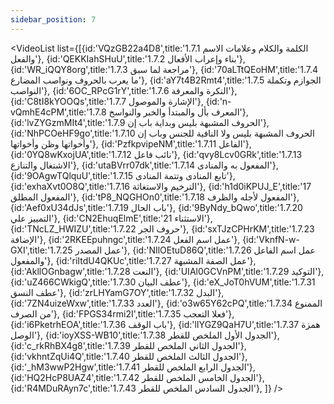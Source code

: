 ```yaml
---
sidebar_position: 7
---
```


<VideoList list={[{id:'VQzGB22a4D8',title:'1.7.1 الكلمة والكلام وعلامات الاسم والفعل'},
{id:'QEKKIahSHuU',title:'1.7.2 بناء وإعراب الأفعال'},
{id:'WR_iQQY8org',title:'1.7.3 مراجعة لما سبق'},
{id:'70aLTtQEoHM',title:'1.7.4 ما يعرب بالحروف ونواصب المضارع'},
{id:'aY7t4B2Rmt4',title:'1.7.5 الجوازم وتكملة النواصب'},
{id:'6OC_RPcG1rY',title:'1.7.6 النكرة والمعرفة'},
{id:'C8tI8kYOOQs',title:'1.7.7 الإشارة والموصول'},
{id:'n-vQmhE4cPM',title:'1.7.8 المعرف بأل والمبتدأ والخبر والنواسخ'},
{id:'lvZYGzmMIt4',title:'1.7.9 الحروف المشبهة بليس وبداية باب إن'},
{id:'NhPCOeHF9go',title:'1.7.10 الحروف المشبهة بليس ولا النافية للجنس وباب إن وأخواتها وظن وأخواتها'},
{id:'PzfkpvipeNM',title:'1.7.11 الفاعل'},
{id:'0YQ8wKxojUA',title:'1.7.12 نائب فاعل'},
{id:'qvy8Lcv0GRk',title:'1.7.13 الاشتغال والتنازع'},
{id:'utaBVrr07dk',title:'1.7.14  المفعول به والمنادى'},
{id:'9OAgwTQlquU',title:'1.7.15 تابع المنادى وتتمة المنادى'},
{id:'exhaXvt0O8Q',title:'1.7.16 الترخيم والاستغاثة'},
{id:'h1d0iKPUJ_E',title:'17 المفعول المطلق'},
{id:'tP8_NQGHOn0',title:'1.7.18 المفعول لأجله والظرف'},
{id:'Aef0xU34dJs',title:'1.7.19 باب الحال'},
{id:'9ByNdy_bQwo',title:'1.7.20 التمييز علي'},
{id:'CN2EhuqElmE',title:'21 الاستثناء'},
{id:'TNcLZ_HWIZU',title:'1.7.22 حروف الجر'},
{id:'sxTJzCPHrKM',title:'1.7.23 الإضافة'},
{id:'2RKEEpuhngc',title:'1.7.24 عمل اسم الفعل'},
{id:'VknfN-w-GXI',title:'1.7.25 عمل المصدر'},
{id:'NIlOEtuD86Q',title:'1.7.26 عمل اسم الفاعل والمفعول'},
{id:'riItdU4QKUc',title:'1.7.27 عمل الصفة المشبهة'},
{id:'AkllOGnbagw',title:'1.7.28 النعت'},
{id:'UIAl0GCVnPM',title:'1.7.29 التوكيد'},
{id:'uZ466CWkigQ',title:'1.7.30 عطف البيان'},
{id:'eX_JoT0hVUM',title:'1.7.31 عطف النسق'},
{id:'zrLHYamG7OY',title:'1.7.32 البدل'},
{id:'7ZN4uizeWxw',title:'1.7.33 العدد'},
{id:'o3w65Y62cPQ',title:'1.7.34 الممنوع من الصرف'},
{id:'FPGS34rmi2I',title:'1.7.35 فعلا التعجب'},
{id:'i6PketrhEOA',title:'1.7.36 باب الوقف'},
{id:'lIYGZ9QaH7U',title:'1.7.37 همزة الوصل'},
{id:'ioyXSS-WB10',title:'1.7.38 الجدول الأول الملخص للقطر'},
{id:'c_rkRhBX4g8',title:'1.7.39 الجدول الثاني الملخص للقطر'},
{id:'vkhntZqUi4Q',title:'1.7.40 الجدول الثالث الملخص للقطر'},
{id:'_hM3wwP2Hgw',title:'1.7.41 الجدول الرابع الملخص للقطر'},
{id:'HQ2HcP8UAZ4',title:'1.7.42 الجدول الخامس الملخص للقطر'},
{id:'R4MDuRAyn7c',title:'1.7.43 الجدول السادس الملخص للقطر'},
]}
/>
